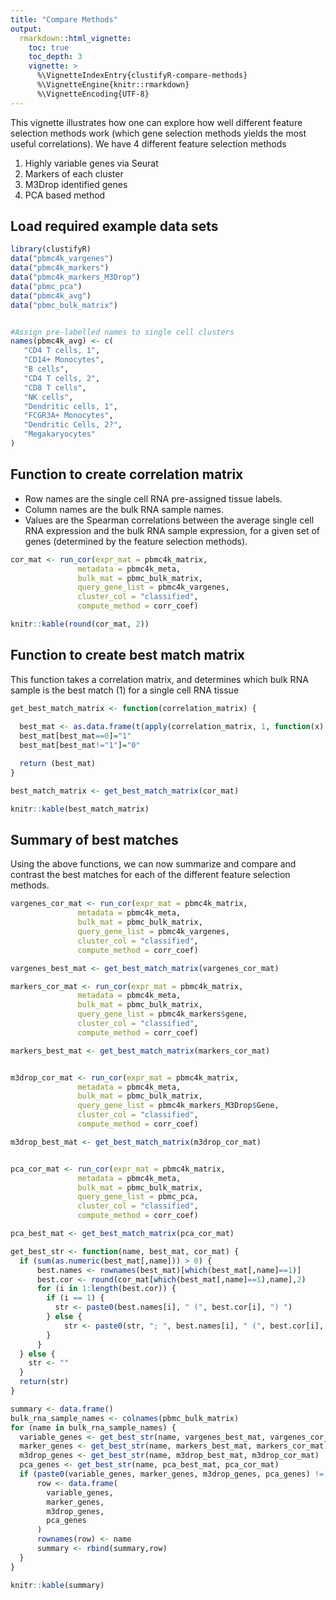 ```yaml
---
title: "Compare Methods"
output:
  rmarkdown::html_vignette:
    toc: true
    toc_depth: 3
    vignette: >
      %\VignetteIndexEntry{clustifyR-compare-methods}
      %\VignetteEngine{knitr::rmarkdown}
      %\VignetteEncoding{UTF-8}
---
```


This vignette illustrates how one can explore how well different feature selection methods work (which gene selection methods yields the most useful correlations). We have 4 different feature selection methods 

1) Highly variable genes via Seurat
2) Markers of each cluster
3) M3Drop identified genes 
4) PCA based method

## Load required example data sets

```r
library(clustifyR)
data("pbmc4k_vargenes")
data("pbmc4k_markers")
data("pbmc4k_markers_M3Drop")
data("pbmc_pca")
data("pbmc4k_avg")
data("pbmc_bulk_matrix")


#Assign pre-labelled names to single cell clusters
names(pbmc4k_avg) <- c(
   "CD4 T cells, 1",
   "CD14+ Monocytes",
   "B cells",
   "CD4 T cells, 2",
   "CD8 T cells",
   "NK cells",
   "Dendritic cells, 1",
   "FCGR3A+ Monocytes",
   "Dendritic Cells, 2?",
   "Megakaryocytes"
)
```

## Function to create correlation matrix 

* Row names are the single cell RNA pre-assigned tissue labels.
* Column names are the bulk RNA sample names.
* Values are the Spearman correlations between the average single cell RNA expression and the bulk RNA sample expression, for a given set of genes (determined by the feature selection methods).

```r

cor_mat <- run_cor(expr_mat = pbmc4k_matrix,
               metadata = pbmc4k_meta,
               bulk_mat = pbmc_bulk_matrix,
               query_gene_list = pbmc4k_vargenes,
               cluster_col = "classified",
               compute_method = corr_coef)

knitr::kable(round(cor_mat, 2))

```

## Function to create best match matrix 

This function takes a correlation matrix, and determines which bulk RNA sample is the best match (1) for a single cell RNA tissue

```r
get_best_match_matrix <- function(correlation_matrix) {
  
  best_mat <- as.data.frame(t(apply(correlation_matrix, 1, function(x) x - max(x))))
  best_mat[best_mat==0]="1"
  best_mat[best_mat!="1"]="0"

  return (best_mat)
}

best_match_matrix <- get_best_match_matrix(cor_mat)

knitr::kable(best_match_matrix)
```

## Summary of best matches

Using the above functions, we can now summarize and compare and contrast the best matches for each of the different feature selection methods.

```r
vargenes_cor_mat <- run_cor(expr_mat = pbmc4k_matrix,
               metadata = pbmc4k_meta,
               bulk_mat = pbmc_bulk_matrix,
               query_gene_list = pbmc4k_vargenes,
               cluster_col = "classified",
               compute_method = corr_coef)

vargenes_best_mat <- get_best_match_matrix(vargenes_cor_mat)

markers_cor_mat <- run_cor(expr_mat = pbmc4k_matrix,
               metadata = pbmc4k_meta,
               bulk_mat = pbmc_bulk_matrix,
               query_gene_list = pbmc4k_markers$gene,
               cluster_col = "classified",
               compute_method = corr_coef)

markers_best_mat <- get_best_match_matrix(markers_cor_mat)


m3drop_cor_mat <- run_cor(expr_mat = pbmc4k_matrix,
               metadata = pbmc4k_meta,
               bulk_mat = pbmc_bulk_matrix,
               query_gene_list = pbmc4k_markers_M3Drop$Gene,
               cluster_col = "classified",
               compute_method = corr_coef)

m3drop_best_mat <- get_best_match_matrix(m3drop_cor_mat)


pca_cor_mat <- run_cor(expr_mat = pbmc4k_matrix,
               metadata = pbmc4k_meta,
               bulk_mat = pbmc_bulk_matrix,
               query_gene_list = pbmc_pca,
               cluster_col = "classified",
               compute_method = corr_coef)

pca_best_mat <- get_best_match_matrix(pca_cor_mat)

get_best_str <- function(name, best_mat, cor_mat) {
  if (sum(as.numeric(best_mat[,name])) > 0) {
      best.names <- rownames(best_mat)[which(best_mat[,name]==1)]  
      best.cor <- round(cor_mat[which(best_mat[,name]==1),name],2)
      for (i in 1:length(best.cor)) {
        if (i == 1) {
          str <- paste0(best.names[i], " (", best.cor[i], ") ") 
        } else {
            str <- paste0(str, "; ", best.names[i], " (", best.cor[i], ") ") 
        }
      }
  } else {
    str <- ""
  }
  return(str)
}

summary <- data.frame()
bulk_rna_sample_names <- colnames(pbmc_bulk_matrix)
for (name in bulk_rna_sample_names) {
  variable_genes <- get_best_str(name, vargenes_best_mat, vargenes_cor_mat)
  marker_genes <- get_best_str(name, markers_best_mat, markers_cor_mat)
  m3drop_genes <- get_best_str(name, m3drop_best_mat, m3drop_cor_mat)
  pca_genes <- get_best_str(name, pca_best_mat, pca_cor_mat)
  if (paste0(variable_genes, marker_genes, m3drop_genes, pca_genes) != "") {
      row <- data.frame(
        variable_genes,
        marker_genes,
        m3drop_genes,
        pca_genes
      )
      rownames(row) <- name
      summary <- rbind(summary,row)    
  }
}

knitr::kable(summary)

```



